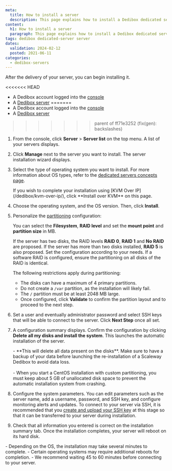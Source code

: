 ```yaml
---
meta:
  title: How to install a server 
  description: This page explains how to install a Dedibox dedicated server
content:
  h1: How to install a server 
  paragraph: This page explains how to install a Dedibox dedicated server
tags: dedibox dedicated-server server 
dates:
  validation: 2024-02-12
  posted: 2021-06-11
categories:
  - dedibox-servers
---
```


After the delivery of your server, you can begin installing it.

<Macro id="requirements" />

<<<<<<< HEAD
- A Dedibox account logged into the [console](https://console.online.net/)
- A [Dedibox server](/dedibox/dedicated-servers/how-to/order-a-server/)
=======
- A Dedibox account logged into the [console](https://console.online.net)
- A [Dedibox server](/dedibox/dedicated-servers/how-to/order-a-server)
>>>>>>> parent of ff71e3252 (fix(gen): backslashes)

1. From the console, click **Server** > **Server list** on the top menu. A list of your servers displays.
2. Click **Manage** next to the server you want to install. The server installation wizard displays.
3. Select the type of operating system you want to install.
    <Message type="tip">
      For more information about OS types, refer to the [dedicated servers concepts page](/dedibox/dedicated-servers/concepts/#os-type).
    </Message>

    <Message type="note">
      If you wish to complete your installation using [KVM Over IP](/dedibox/kvm-over-ip/), click **Install over KVM** on this page.
    </Message>
4. Choose the operating system, and the OS version. Then, click **Install**. 
5. Personalize the [partitioning](/dedibox/dedicated-servers/concepts/#partioning) configuration:

    You can select the **Filesystem**, **RAID level** and set the **mount point** and **partition size** in MB.

    If the server has two disks, the RAID levels **RAID 0**, **RAID 1** and **No RAID** are proposed. If the server has more than two disks installed, **RAID 5** is also proposed. Set the configuration according to your needs. If a software RAID is configured, ensure the partitioning on all disks of the RAID is identical.

    The following restrictions apply during partitioning:
      - The disks can have a maximum of 4 primary partitions.
      - Do not create a `/var` partition, as the installation will likely fail.
      - The `/` partition must be at least 2048 MB large.
      - Once configured, click **Validate** to confirm the partition layout and to proceed to the next step.

6. Set a user and eventually administrator password and select SSH keys that will be able to connect to the server. Click **Next Step** once all set.
7. A configuration summary displays. Confirm the configuration by clicking **Delete all my disks and install the system**. This launches the automatic installation of the server.

    <Message type="important">
      - **This will delete all data present on the disks**. Make sure to have a backup of your data before launching the re-installation of a Scaleway Dedibox to avoid data loss. <br /><br />
      - When you start a CentOS installation with custom partitioning, you must keep about 5 GB of unallocated disk space to prevent the automatic installation system from crashing.
    </Message>
8. Configure the system parameters. You can edit parameters such as the server name, add a username, password, and SSH key, and configure monitoring alerts and updates.
    <Message type="note">
      To connect to your server via SSH, it is recommended that you [create and upload your SSH key](/dedibox-console/account/how-to/upload-an-ssh-key/) at this stage so that it can be transferred to your server during installation.
    </Message>
9. Check that all information you entered is correct on the installation summary tab.
    Once the installation completes, your server will reboot on its hard disk.

<Message type="note">
  - Depending on the OS, the installation may take several minutes to complete.
  - Certain operating systems may require additional reboots for completion.
  - We recommend waiting 45 to 60 minutes before connecting to your server.
</Message>


